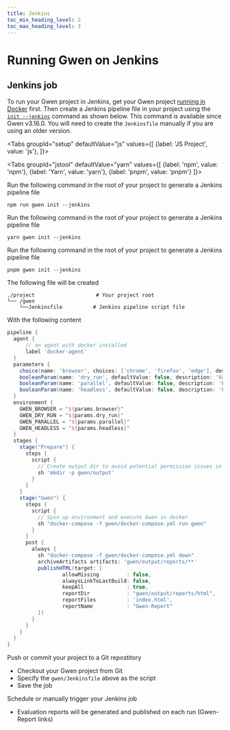 ```yaml
--- 
title: Jenkins
toc_min_heading_level: 2
toc_max_heading_level: 3
---
```



# Running Gwen on Jenkins

## Jenkins job

To run your Gwen project in Jenkins, get your Gwen project [running in Docker](/docs/docker) first. Then create a Jenkins pipeline file in your project using the [`init --jenkins`](/docs/cli#init-command) command as shown below. This command is available since Gwen v3.16.0. You will need to create the `Jenkinsfile` manually if you are using an older version.

<Tabs
  groupId="setup"
  defaultValue="js"
  values={[
    {label: 'JS Project', value: 'js'},
  ]}>

  <TabItem value="js">

  <Tabs
  groupId="jstool"
  defaultValue="yarn"
  values={[
    {label: 'npm', value: 'npm'},
    {label: 'Yarn', value: 'yarn'},
    {label: 'pnpm', value: 'pnpm'}
  ]}>

  <TabItem value="npm">

  Run the following command in the root of your project to generate a Jenkins pipeline file
  
  ```shell
  npm run gwen init --jenkins
  ```
      
  </TabItem>

  <TabItem value="yarn">

  Run the following command in the root of your project to generate a Jenkins pipeline file
  
  ```shell
  yarn gwen init --jenkins
  ```

  </TabItem>

  <TabItem value="pnpm">

  Run the following command in the root of your project to generate a Jenkins pipeline file
  
  ```shell
  pnpm gwen init --jenkins
  ```
  
  </TabItem>

  </Tabs>

  </TabItem>  

  </Tabs>

The following file will be created

```shell {3}
./project                    # Your project root
└── /gwen
    └──Jenkinsfile          # Jenkins pipeline script file
```

With the following content

```groovy
pipeline {
  agent {
      // an agent with docker installed
      label 'docker-agent'
  }
  parameters { 
    choice(name: 'browser', choices: ['chrome', 'firefox', 'edge'], description: 'Target web browser')
    booleanParam(name: 'dry_run', defaultValue: false, description: 'Validate without executing')
    booleanParam(name: 'parallel', defaultValue: false, description: 'Enable parallel execution') 
    booleanParam(name: 'headless', defaultValue: false, description: 'Enable headless browser') 
  }
  environment {
    GWEN_BROWSER = "${params.browser}"
    GWEN_DRY_RUN = "${params.dry_run}"
    GWEN_PARALLEL = "${params.parallel}"
    GWEN_HEADLESS = "${params.headless}"
  }
  stages {
    stage("Prepare") {
      steps {
        script {
          // Create output dir to avoid potential permission issues in docker
          sh 'mkdir -p gwen/output'
        }
      }
    }
    stage("Gwen") {
      steps {
        script {
          // Spin up environment and execute Gwen in docker
          sh "docker-compose -f gwen/docker-compose.yml run gwen"
        }
      }
      post {
        always {
          sh "docker-compose -f gwen/docker-compose.yml down"
          archiveArtifacts artifacts: 'gwen/output/reports/**'
          publishHTML(target: [
                  allowMissing         : false,
                  alwaysLinkToLastBuild: false,
                  keepAll              : true,
                  reportDir            : "gwen/output/reports/html",
                  reportFiles          : 'index.html',
                  reportName           : "Gwen-Report"
          ])
        }
      }
    }
  }
}
```

Push or commit your project to a Git repostitory
  - Checkout your Gwen project from Git
  - Specify the `gwen/Jenkinsfile` above as the script
  - Save the job

Schedule or manually trigger your Jenkins job
  - Evaluation reports will be generated and published on each run (Gwen-Report links)
